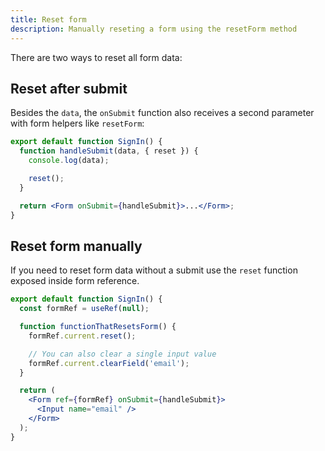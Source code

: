 ```yaml
---
title: Reset form
description: Manually reseting a form using the resetForm method
---
```


There are two ways to reset all form data:

## Reset after submit

Besides the `data`, the `onSubmit` function also receives a second parameter with form helpers like `resetForm`:

```jsx
export default function SignIn() {
  function handleSubmit(data, { reset }) {
    console.log(data);

    reset();
  }

  return <Form onSubmit={handleSubmit}>...</Form>;
}
```

## Reset form manually

If you need to reset form data without a submit use the `reset` function exposed inside form reference.

```jsx
export default function SignIn() {
  const formRef = useRef(null);

  function functionThatResetsForm() {
    formRef.current.reset();

    // You can also clear a single input value
    formRef.current.clearField('email');
  }

  return (
    <Form ref={formRef} onSubmit={handleSubmit}>
      <Input name="email" />
    </Form>
  );
}
```

